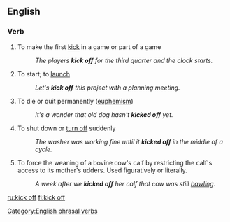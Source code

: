 {{also|kick-off|kickoff}}
==English==

===Verb===
{{en-verb|kicks off|kicking off|kicked off}}

# To make the first [[kick]] in a game or part of a game
#: ''The players '''kick off''' for the third quarter and the clock starts.''
# {{idiom}} To start; to [[launch]]
#: ''Let's '''kick off''' this project with a planning meeting.''
# {{idiom|colloquial}} To die or quit permanently ([[euphemism]])
#: ''It's a wonder that old dog hasn't '''kicked off''' yet.''
# {{idiom}} To shut down or [[turn off]] suddenly
#: ''The washer was working fine until it '''kicked off''' in the middle of a cycle.''
# {{US|idiom|ranching|slang}} To force the weaning of a bovine cow's calf by restricting the calf's access to its mother's udders.  Used figuratively or literally.
#: ''A week after we '''kicked off''' her calf that cow was still [[bawling]].''

[[Category:English phrasal verbs]]

[[ru:kick off]]
[[fi:kick off]]